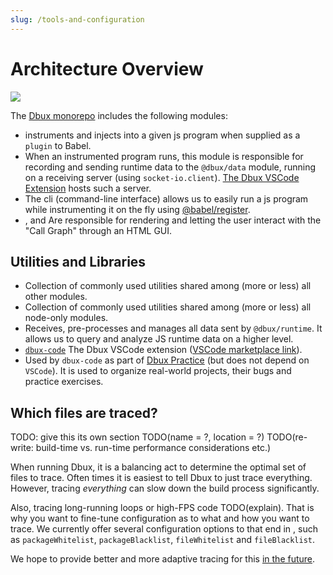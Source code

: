 ```yaml
---
slug: /tools-and-configuration
---
```


# Architecture Overview


<Img darkLight={false} src="architecture-v001.png" />

The [Dbux monorepo](https://github.com/Domiii/dbux) includes the following modules:

* <CodeLink path="dbux-babel-plugin" /> instruments and injects <CodeLink path="dbux-runtime" /> into a given js program when supplied as a `plugin` to Babel.
* <CodeLink path="@dbux/runtime" /> When an instrumented program runs, this module is responsible for recording and sending runtime data to the `@dbux/data` module, running on a receiving server (using `socket-io.client`). [The Dbux VSCode Extension](./dbux-code) hosts such a server.
* <CodeLink path="@dbux/cli" /> The cli (command-line interface) allows us to easily run a js program while instrumenting it on the fly using [@babel/register](https://babeljs.io/docs/en/babel-register).
* <CodeLink path="@dbux/graph-common" />, <CodeLink path="@dbux/graph-client" /> and <CodeLink path="@dbux/graph-host" /> Are responsible for rendering and letting the user interact with the "Call Graph" through an HTML GUI.


## Utilities and Libraries

* <CodeLink path="@dbux/common" /> Collection of commonly used utilities shared among (more or less) all other modules.
* <CodeLink path="@dbux/common-node" /> Collection of commonly used utilities shared among (more or less) all node-only modules.
* <CodeLink path="@dbux/data" /> Receives, pre-processes and manages all data sent by `@dbux/runtime`. It allows us to query and analyze JS runtime data on a higher level.
* [`dbux-code`](./dbux-code) The Dbux VSCode extension ([VSCode marketplace link](https://marketplace.visualstudio.com/items?itemName=Domi.dbux-code)).
* <CodeLink path="@dbux/projects" /> Used by `dbux-code` as part of [Dbux Practice](../dbux-practice) (but does not depend on `VSCode`). It is used to organize real-world projects, their bugs and practice exercises.


## Which files are traced?

TODO: give this its own section TODO(name = ?, location = ?)
TODO(re-write: build-time vs. run-time performance considerations etc.)


When running Dbux, it is a balancing act to determine the optimal set of files to trace. Often times it is easiest to tell Dbux to just trace everything. However, tracing *everything* can slow down the build process significantly. 

Also, tracing long-running loops or high-FPS code TODO(explain). That is why you want to fine-tune configuration as to what and how you want to trace. We currently offer several configuration options to that end in <CodeLink path="dbux-babel-plugin/src/external/moduleFilter.js" />, such as `packageWhitelist`, `packageBlacklist`, `fileWhitelist` and `fileBlacklist`.

We hope to provide better and more adaptive tracing for this [in the future](../advanced/known-limitations-and-future-work).
